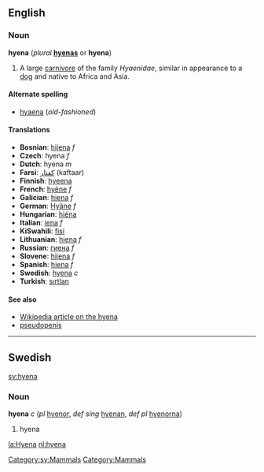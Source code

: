 ==English==
=== Noun ===
'''hyena''' (''plural'' '''[[hyenas]]''' or '''hyena''')

#A large [[carnivore]] of the family ''Hyaenidae'', similar in appearance to a [[dog]] and native to Africa and Asia.

==== Alternate spelling ====
*[[hyaena]] (''old-fashioned'')

==== Translations ====
*'''Bosnian''': [[hijena]] ''f''
*'''Czech''': hyena ''f''
*'''Dutch''': hyena ''m''
*'''Farsi''': [[كفتار]] (kaftaar)
*'''Finnish''': [[hyeena]]
*'''French''': [[hyène]] ''f''
*'''Galician''': [[hiena]] ''f''
*'''German''': [[Hyäne]] ''f''
*'''Hungarian''': [[hiéna]]
*'''Italian''': [[iena]] ''f''
*'''KiSwahili''': [[fisi]]
*'''Lithuanian''': [[hiena]] ''f''
*'''Russian''': [[гиена]] ''f''
*'''Slovene''': [[hijena]] ''f''
*'''Spanish''': [[hiena]] ''f''
*'''Swedish''': [[hyena#Swedish|hyena]] ''c''
*'''Turkish''': [[sırtlan]]

====See also====
*[[w:hyena|Wikipedia article on the hyena]]
*[[pseudopenis]]
----
==Swedish==
[[sv:hyena]] [[Category:sv:Mammals]]
===Noun===
'''hyena''' ''c'' (''pl'' [[hyenor]], ''def sing'' [[hyenan]], ''def pl'' [[hyenorna]])

#hyena

[[Category:Mammals]]

[[la:Hyena]]
[[nl:hyena]]
